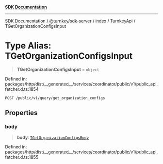[**SDK Documentation**](../../../../../../README.mdx)

***

[SDK Documentation](../../../../../../packages.mdx) / [@turnkey/sdk-server](../../../../README.mdx) / [index](../../../README.mdx) / [TurnkeyApi](../README.mdx) / TGetOrganizationConfigsInput

# Type Alias: TGetOrganizationConfigsInput

> **TGetOrganizationConfigsInput** = `object`

Defined in: packages/http/dist/\_\_generated\_\_/services/coordinator/public/v1/public\_api.fetcher.d.ts:1854

`POST /public/v1/query/get_organization_configs`

## Properties

### body

> **body**: [`TGetOrganizationConfigsBody`](TGetOrganizationConfigsBody.mdx)

Defined in: packages/http/dist/\_\_generated\_\_/services/coordinator/public/v1/public\_api.fetcher.d.ts:1855
